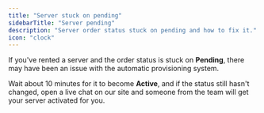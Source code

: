 ```yaml
---
title: "Server stuck on pending"
sidebarTitle: "Server pending"
description: "Server order status stuck on pending and how to fix it."
icon: "clock"
---
```


If you've rented a server and the order status is stuck on **Pending**, there may have been an issue with the automatic provisioning system.

Wait about 10 minutes for it to become **Active**, and if the status still hasn't changed, open a live chat on our site  and someone from the team will get your server activated for you.



